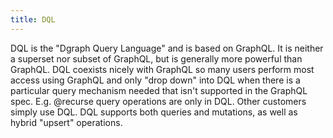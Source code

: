 ```yaml
---
title: DQL
---
```


DQL is the "Dgraph Query Language" and is based on GraphQL. It is neither a
superset nor subset of GraphQL, but is generally more powerful than GraphQL. DQL
coexists nicely with GraphQL so many users perform most access using GraphQL and
only "drop down" into DQL when there is a particular query mechanism needed that
isn't supported in the GraphQL spec. E.g. @recurse query operations are only in
DQL. Other customers simply use DQL. DQL supports both queries and mutations, as
well as hybrid "upsert" operations.
